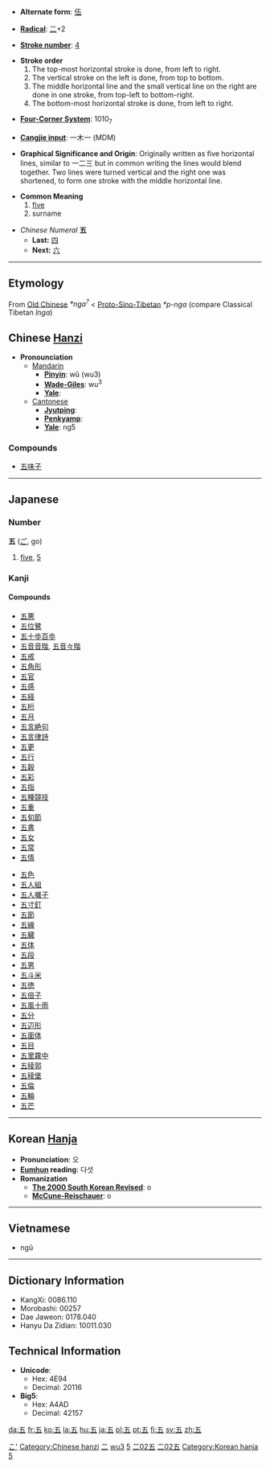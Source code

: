 * '''Alternate form''': [[伍]]

* '''[[Wiktionary:Chinese radical index| Radical]]''': [[Wiktionary:Chinese radical index 二|二]]+2

* '''[[Wiktionary:Chinese total strokes index|Stroke number]]''': [[Wiktionary:Chinese total strokes index 4|4]]

*'''Stroke order'''
*# The top-most horizontal stroke is done, from left to right.
*# The vertical stroke on the left is done, from top to bottom.
*# The middle horizontal line and the small vertical line on the right are done in one stroke, from top-left to bottom-right.
*# The bottom-most horizontal stroke is done, from left to right.

* '''[[Wiktionary:Chinese four corner index|Four-Corner System]]''': 1010<sub>7</sub>

* '''[[Wiktionary:Chinese Cangjie index|Cangjie input]]''': 一木一 (MDM)

* '''Graphical Significance and Origin''': Originally written as five horizontal lines, similar to 一二三 but in common writing the lines would blend together. Two lines were turned vertical and the right one was shortened, to form one stroke with the middle horizontal line.

* '''Common Meaning'''
*# [[five]]
*# surname

*''Chinese Numeral'' '''五'''
**'''Last:''' [[四]]
**'''Next:''' [[六]]

----

== Etymology ==

From [[Old Chinese]] ''*nga<sup>?</sup>'' < [[Proto-Sino-Tibetan]] ''*p-nga'' (compare Classical Tibetan ''lnga'')

== Chinese [[Hanzi]] ==

*'''Pronounciation '''
**[[Mandarin]]
***'''[[Pinyin]]''': wǔ (wu3)
***'''[[Wade-Giles]]''': wu<sup>3</sup>
***'''[[Yale]]''': 
**[[Cantonese]]
***'''[[Jyutping]]''': 
***'''[[Penkyamp]]''': 
***'''[[Yale]]''': ng5

===Compounds===
*[[五味子]]

----

== Japanese ==
[[Category:Japanese language|こ']]
===Number===
'''五''' ([[ご]], go)
# [[five]], [[5]]


===Kanji===
{{kanji|[[ご]] ([[go]])|[[いつつ]] ([[五つ]], [[itsutsu]]), [[いつ]] ([[itsu]])}}
====Compounds====
{{top}}
*[[五悪]]
*[[五位鷺]]
*[[五十歩百歩]]
*[[五音音階]], [[五音々階]]
*[[五戒]]
*[[五角形]]
*[[五官]]
*[[五感]]
*[[五経]]
*[[五桁]]
*[[五月]]
*[[五言絶句]]
*[[五言律詩]]
*[[五更]]
*[[五行]]
*[[五穀]]
*[[五彩]]
*[[五指]]
*[[五種競技]]
*[[五重]]
*[[五旬節]]
*[[五書]]
*[[五女]]
*[[五常]]
*[[五情]]
{{mid}}
*[[五色]]
*[[五人組]]
*[[五人囃子]]
*[[五寸釘]]
*[[五節]]
*[[五線]]
*[[五臓]]
*[[五体]]
*[[五段]]
*[[五男]]
*[[五斗米]]
*[[五徳]]
*[[五倍子]]
*[[五風十雨]]
*[[五分]]
*[[五辺形]]
*[[五面体]]
*[[五目]]
*[[五里霧中]]
*[[五稜郭]]
*[[五稜堡]]
*[[五倫]]
*[[五輪]]
*[[五芒]]
{{bottom}}

----

== Korean [[Hanja]] ==

* '''Pronunciation''': 오
* '''[[Eumhun]] reading''': 다섯
* '''Romanization'''
** '''[[The 2000 South Korean Revised Romanization|The 2000 South Korean Revised]]''': o
** '''[[McCune-Reischauer]]''': o

----

==Vietnamese==

* ngũ

----

== Dictionary Information ==

* KangXi: 0086.110
* Morobashi: 00257
* Dae Jaweon: 0178.040
* Hanyu Da Zidian: 10011.030

== Technical Information ==

* '''Unicode''':
** Hex: 4E94
** Decimal: 20116
* '''Big5''':
** Hex: A4AD
** Decimal: 42157

[[Category:Chinese hanzi]]
[[Category:zh-tw:Numbers|二]]
[[Category:zh-cn:Numbers|wu3]]
[[Category:Japanese numbers|5]]
[[Category:Japanese kanji|二02五]]
[[Category:Grade 1 kanji|二02五]]
[[Category:Korean hanja]]
[[Category:Korean numbers|5]]

[[da:五]]
[[fr:五]]
[[ko:五]]
[[la:五]]
[[hu:五]]
[[ja:五]]
[[pl:五]]
[[pt:五]]
[[fi:五]]
[[sv:五]]
[[zh:五]]